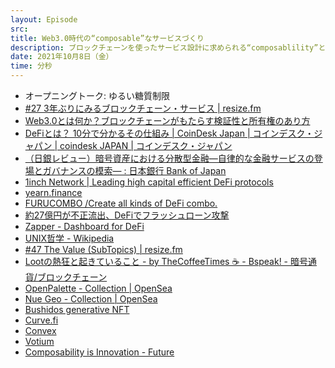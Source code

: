 ```yaml
---
layout: Episode
src: 
title: Web3.0時代の“composable”なサービスづくり
description: ブロックチェーンを使ったサービス設計に求められる“composablility”という考え方について、DeFiやLoot型NFTを紹介しつつ話しました。
date: 2021年10月8日（金）
time: 分秒
---
```


- オープニングトーク: ゆるい糖質制限
- [#27 3年ぶりにみるブロックチェーン・サービス | resize.fm](https://resize.fm/ep/27-blockchain-services-2021)
- [Web3.0とは何か？ブロックチェーンがもたらす検証性と所有権のあり方](https://coinpost.jp/?post_type=column&p=100496)
- [DeFiとは？ 10分で分かるその仕組み | CoinDesk Japan | コインデスク・ジャパン | coindesk JAPAN | コインデスク・ジャパン](https://www.coindeskjapan.com/81069/)
- [（日銀レビュー）暗号資産における分散型金融―自律的な金融サービスの登場とガバナンスの模索― : 日本銀行 Bank of Japan](https://www.boj.or.jp/research/wps_rev/rev_2021/rev21j03.htm/)
- [1inch Network | Leading high capital efficient DeFi protocols](https://1inch.io/)
- [yearn.finance](https://yearn.finance/)
- [FURUCOMBO /Create all kinds of DeFi combo.](https://furucombo.app/)
- [約27億円が不正流出、DeFiでフラッシュローン攻撃](https://coinpost.jp/?p=244524#:~:text=%E3%80%8C%E3%83%95%E3%83%A9%E3%83%83%E3%82%B7%E3%83%A5%E3%83%AD%E3%83%BC%E3%83%B3%E3%80%8D%E3%81%A8%E3%81%AF%E3%80%81,%E3%81%AB%E5%8F%96%E5%BC%95%E3%81%8C%E5%AE%8C%E4%BA%86%E3%81%99%E3%82%8B%E3%80%82)
- [Zapper - Dashboard for DeFi](https://zapper.fi/)
- [UNIX哲学 - Wikipedia](https://ja.wikipedia.org/wiki/UNIX%E5%93%B2%E5%AD%A6)
- [#47 The Value (SubTopics) | resize.fm](https://resize.fm/ep/47-the-value)
- [Lootの熱狂と起きていること - by TheCoffeeTimes ☕ - Bspeak! - 暗号通貨/ブロックチェーン](https://bspeak.substack.com/p/loot-)
- [OpenPalette - Collection | OpenSea](https://opensea.io/collection/openpalette?locale=ja)
- [Nue Geo - Collection | OpenSea](https://opensea.io/collection/nue-geo?locale=ja)
- [Bushidos generative NFT](https://www.bushidos.io/)
- [Curve.fi](https://curve.fi/)
- [Convex](https://www.convexfinance.com/)
- [Votium](https://votium.app/)
- [Composability is Innovation - Future](https://future.a16z.com/how-composability-unlocks-crypto-and-everything-else/)

